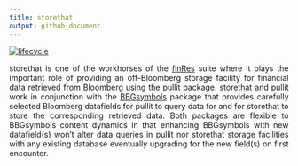 ---
title: storethat
output: github_document
---
<style> body {text-align: justify} </style>  

[![lifecycle](https://img.shields.io/badge/lifecycle-experimental-orange.svg)](https://www.tidyverse.org/lifecycle/#experimental)


storethat is one of the workhorses of the [finRes](https://bautheac.github.io/finRes/) suite where it plays the important role of providing an off-Bloomberg storage facility for financial data retrieved from Bloomberg using the [pullit](https://bautheac.github.io/pullit/) package. [storethat](https://bautheac.github.io/storethat/) and pullit work in conjunction with the [BBGsymbols](https://bautheac.github.io/BBGsymbols/) package that provides carefully selected Bloomberg datafields for pullit to query data for and for storethat to store the corresponding retrieved data. Both packages are flexible to BBGsymbols content dynamics in that enhancing BBGsymbols with new datafield(s) won't alter data queries in pullit nor storethat storage facilities with any existing database eventually upgrading for the new field(s) on first encounter.

